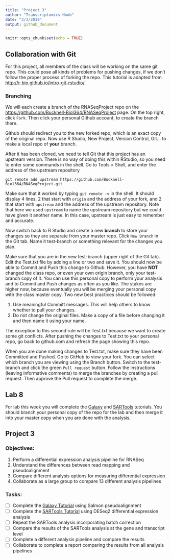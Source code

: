 ```yaml
---
title: "Project 3"
author: "Transcriptomics Noob"
date: "3/3/2019"
output: github_document
---
```


```r
knitr::opts_chunk$set(echo = TRUE)
```

## Collaboration with Git

For this project, all members of the class will be working on the same git repo. 
This could pose all kinds of problems for pushing changes, if we don't follow the proper process of forking the repo. 
This tutorial is adapted from <http://r-bio.github.io/intro-git-rstudio/>.

### Branching

We will each create a branch of the RNASeqProject repo on the <https://github.com/Bucknell-Biol364/RNASeqProject> page.
On the top right, click `Fork`. 
Then click your personal Github account, to create the branch there.

Github should redirect you to the new forked repo, which is an exact copy of the original repo.
Now use R Studio, New Project, Version Control, Git... to make a local repo of **your** branch. 

After it has been cloned, we need to tell Git that this project has an upstream version. 
There is no way of doing this within RStudio, so you need to enter some commands in the shell. 
Go to Tools > Shell, and enter the address of the upstream repository

`git remote add upstream https://github.com/Bucknell-Biol364/RNASeqProject.git`

Make sure that it worked by typing `git remote -v` in the shell.
It should display 4 lines, 2 that start with `origin` and the address of your fork, and 2 that start with `upstream` and the address of the upstream repository. 
Note that here we used `upstream` to name the upstream repository but we could have given it another name. 
In this case, upstream is just easy to remember and accurate. 

Now switch back to R Studio and create a new **branch** to store your changes so they are separate from your master repo.
Click `New Branch` in the Git tab.
Name it test-branch or something relevant for the changes you plan.

Make sure that you are in the new test-branch (upper right of the Git tab).
Edit the Test.txt file by adding a line or two and save it.
You should now be able to Commit and Push this change to Github. 
However, you have **NOT** changed the class repo, or even your own origin branch, only your test-branch copy of it. 
You can use this personal copy to perform your analysis and to Commit and Push changes as often as you like. 
The stakes are higher now, because eventually you will be merging your personal copy with the class master copy. 
Two new best practices should be followed:

1. Use meaningful Committ messages. This will help others to know whether to pull your changes.
2. Do not change the original files. Make a copy of a file before changing it and then name it using your name.

The exception to this second rule will be Test.txt because we want to create some git conflicts.
After pushing the changes to Test.txt to your personal repo, go back to github.com and refresh the page showing this repo. 

When you are done making changes to Test.txt, make sure they have been Committed and Pushed.
Go to GitHub to view your fork. 
You can select which branch you are viewing using the Branch button.
Switch to the test-branch and click the green `Pull request` button.
Follow the instructions (leaving informative comments) to merge the branches by creating a pull request.
Then approve the Pull request to complete the merge.

## Lab 8

For lab this week you will complete the [Galaxy](1-Galaxy.md) and [SARTools](2-SARTools.md) tutorials. 
You should branch your personal copy of the repo for the lab and then merge it into your master copy when you are done with the analysis.

## Project 3

### Objectives:

1. Perform a differential expression analysis pipeline for RNASeq
2. Understand the differences between read mapping and pseudoalignment
3. Compare different analysis options for measuring differential expression
4. Collaborate as a large group to compare 13 different analysis pipelines

### Tasks:

- [ ]  Complete the [Galaxy Tutorial](1-Galaxy.md) using Salmon pseudoalignment
- [ ]  Complete the [SARTools Tutorial](2-SARTools.md) using DESeq2 differential expression analysis
- [ ]  Repeat the SARTools analysis incorporating batch correction
- [ ]  Compare the results of the SARTools analysis at the gene and transcript level
- [ ]  Complete a different analysis pipeline and compare the results
- [ ]  Collaborate to complete a report comparing the results from all analysis pipelines

